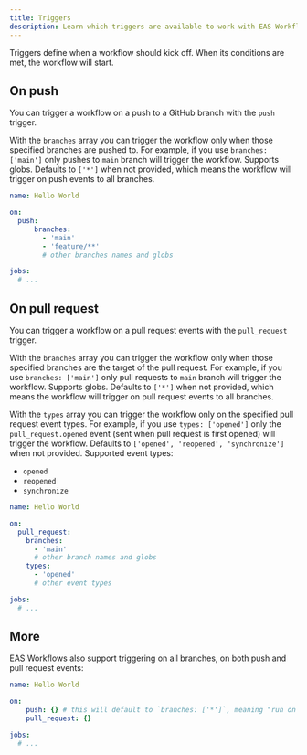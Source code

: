 ```yaml
---
title: Triggers
description: Learn which triggers are available to work with EAS Workflows.
---
```


Triggers define when a workflow should kick off. When its conditions are met, the workflow will start.

## On push

You can trigger a workflow on a push to a GitHub branch with the `push` trigger.

With the `branches` array you can trigger the workflow only when those specified branches are pushed to. For example, if you use `branches: ['main']` only pushes to `main` branch will trigger the workflow. Supports globs. Defaults to `['*']` when not provided, which means the workflow will trigger on push events to all branches.

```yaml .eas/workflows/hello-world.yml
name: Hello World

on:
  push:
	  branches:
	    - 'main'
	    - 'feature/**'
	    # other branches names and globs

jobs:
  # ...
```

## On pull request

You can trigger a workflow on a pull request events with the `pull_request` trigger.

With the `branches` array you can trigger the workflow only when those specified branches are the target of the pull request. For example, if you use `branches: ['main']` only pull requests to `main` branch will trigger the workflow. Supports globs. Defaults to `['*']` when not provided, which means the workflow will trigger on pull request events to all branches.

With the `types` array you can trigger the workflow only on the specified pull request event types. For example, if you use `types: ['opened']` only the `pull_request.opened` event (sent when pull request is first opened) will trigger the workflow. Defaults to `['opened', 'reopened', 'synchronize']` when not provided. Supported event types:

- `opened`
- `reopened`
- `synchronize`

```yaml .eas/workflows/hello-world.yml
name: Hello World

on:
  pull_request:
    branches:
      - 'main'
      # other branch names and globs
    types:
      - 'opened'
      # other event types

jobs:
  # ...
```

## More

EAS Workflows also support triggering on all branches, on both push and pull request events:

```yaml .eas/workflows/hello-world.yml
name: Hello World

on:
	push: {} # this will default to `branches: ['*']`, meaning "run on all branches"
	pull_request: {}

jobs:
  # ...
```
